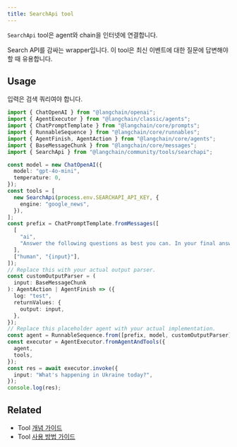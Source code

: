```yaml
---
title: SearchApi tool
---
```


`SearchApi` tool은 agent와 chain을 인터넷에 연결합니다.

Search API를 감싸는 wrapper입니다. 이 tool은 최신 이벤트에 대한 질문에 답변해야 할 때 유용합니다.

## Usage

입력은 검색 쿼리여야 합니다.

```typescript
import { ChatOpenAI } from "@langchain/openai";
import { AgentExecutor } from "@langchain/classic/agents";
import { ChatPromptTemplate } from "@langchain/core/prompts";
import { RunnableSequence } from "@langchain/core/runnables";
import { AgentFinish, AgentAction } from "@langchain/core/agents";
import { BaseMessageChunk } from "@langchain/core/messages";
import { SearchApi } from "@langchain/community/tools/searchapi";

const model = new ChatOpenAI({
  model: "gpt-4o-mini",
  temperature: 0,
});
const tools = [
  new SearchApi(process.env.SEARCHAPI_API_KEY, {
    engine: "google_news",
  }),
];
const prefix = ChatPromptTemplate.fromMessages([
  [
    "ai",
    "Answer the following questions as best you can. In your final answer, use a bulleted list markdown format.",
  ],
  ["human", "{input}"],
]);
// Replace this with your actual output parser.
const customOutputParser = (
  input: BaseMessageChunk
): AgentAction | AgentFinish => ({
  log: "test",
  returnValues: {
    output: input,
  },
});
// Replace this placeholder agent with your actual implementation.
const agent = RunnableSequence.from([prefix, model, customOutputParser]);
const executor = AgentExecutor.fromAgentAndTools({
  agent,
  tools,
});
const res = await executor.invoke({
  input: "What's happening in Ukraine today?",
});
console.log(res);
```

## Related

- Tool [개념 가이드](/oss/langchain/tools)
- Tool [사용 방법 가이드](/oss/langchain/tools)
